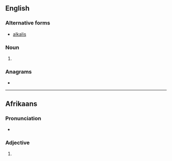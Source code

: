 ==English==

===Alternative forms===
* [[alkalis]]

===Noun===
{{head|en|noun form}}

# {{plural of|en|alkali}}

===Anagrams===
* {{anagrams|en|a=aaeiklls|alkalise}}

----

==Afrikaans==

===Pronunciation===
* {{audio|af|LL-Q14196 (afr)-Oesjaar-alkalies.wav|Audio}}

===Adjective===
{{af-adj||meer alkalies|mees alkaliese}}

# {{lb|af|chemistry}} {{l|en|alkaline}}